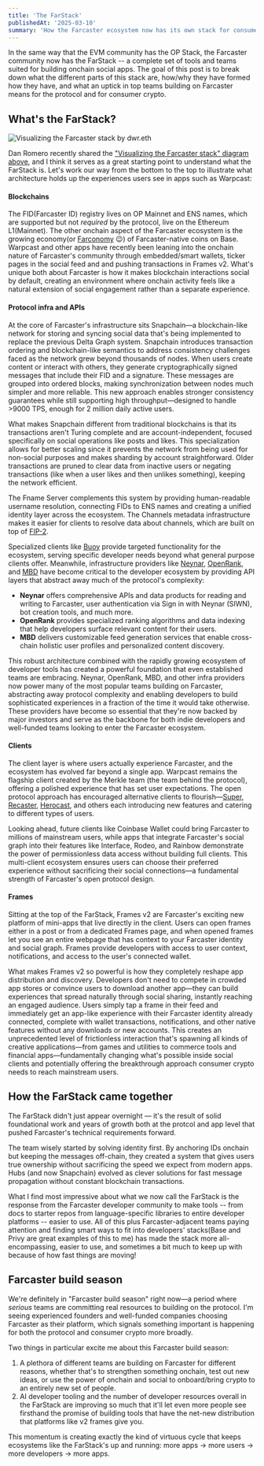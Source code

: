 ```yaml
---
title: 'The FarStack'
publishedAt: '2025-03-10'
summary: 'How the Farcaster ecosystem now has its own stack for consumer growth'
---
```


In the same way that the EVM community has the OP Stack, the Farcaster community now has the FarStack -- a complete set of tools and teams suited for building onchain social apps. The goal of this post is to break down what the different parts of this stack are, how/why they have formed how they have, and what an uptick in top teams building on Farcaster means for the protocol and for consumer crypto.

## What's the FarStack?

![Visualizing the Farcaster stack by dwr.eth](https://res.cloudinary.com/dz3c2rl2o/image/upload/v1741472702/media/dwr.eth-farstack-cast-0x709365a2.png)

Dan Romero recently shared the ["Visualizing the Farcaster stack" diagram above](https://warpcast.com/dwr.eth/0x709365a2), and I think it serves as a great starting point to understand what the FarStack is. Let's work our way from the bottom to the top to illustrate what architecture holds up the experiences users see in apps such as Warpcast:

#### Blockchains
The FID(Farcaster ID) registry lives on OP Mainnet and ENS names, which are supported but not *required* by the protocol, live on the Ethereum L1(Mainnet). The other onchain aspect of the Farcaster ecosystem is the growing economy(or [Farconomy](https://dune.com/0xluc/farconomy) 😉) of Farcaster-native coins on Base. Warpcast and other apps have recently been leaning into the onchain nature of Farcaster's community through embedded/smart wallets, ticker pages in the social feed and and pushing transactions in Frames v2. What's unique both about Farcaster is how it makes blockchain interactions social by default, creating an environment where onchain activity feels like a natural extension of social engagement rather than a separate experience.

#### Protocol infra and APIs
At the core of Farcaster's infrastructure sits Snapchain—a blockchain-like network for storing and syncing social data that's being implemented to replace the previous Delta Graph system. Snapchain introduces transaction ordering and blockchain-like semantics to address consistency challenges faced as the network grew beyond thousands of nodes. When users create content or interact with others, they generate cryptographically signed messages that include their FID and a signature. These messages are grouped into ordered blocks, making synchronization between nodes much simpler and more reliable. This new approach enables stronger consistency guarantees while still supporting high throughput—designed to handle >9000 TPS, enough for 2 million daily active users.

What makes Snapchain different from traditional blockchains is that its transactions aren't Turing complete and are account-independent, focused specifically on social operations like posts and likes. This specialization allows for better scaling since it prevents the network from being used for non-social purposes and makes sharding by account straightforward. Older transactions are pruned to clear data from inactive users or negating transactions (like when a user likes and then unlikes something), keeping the network efficient.

The Fname Server complements this system by providing human-readable username resolution, connecting FIDs to ENS names and creating a unified identity layer across the ecosystem. The Channels metadata infrastructure makes it easier for clients to resolve data about channels, which are built on top of [FIP-2](https://github.com/farcasterxyz/protocol/discussions/71).

Specialized clients like [Buoy](https://buoy.club) provide targeted functionality for the ecosystem, serving specific developer needs beyond what general purpose clients offer. Meanwhile, infrastructure providers like [Neynar](https://neynar.com), [OpenRank](https://openrank.com), and [MBD](https://mbd.xyz) have become critical to the developer ecosystem by providing API layers that abstract away much of the protocol's complexity:

- **Neynar** offers comprehensive APIs and data products for reading and writing to Farcaster, user authentication via Sign in with Neynar (SIWN), bot creation tools, and much more.
- **OpenRank** provides specialized ranking algorithms and data indexing that help developers surface relevant content for their users.
- **MBD** delivers customizable feed generation services that enable cross-chain holistic user profiles and personalized content discovery.

This robust architecture combined with the rapidly growing ecosystem of developer tools has created a powerful foundation that even established teams are embracing. Neynar, OpenRank, MBD, and other infra providers now power many of the most popular teams building on Farcaster, abstracting away protocol complexity and enabling developers to build sophisticated experiences in a fraction of the time it would take otherwise. These providers have become so essential that they're now backed by major investors and serve as the backbone for both indie developers and well-funded teams looking to enter the Farcaster ecosystem.

#### Clients

The client layer is where users actually experience Farcaster, and the ecosystem has evolved far beyond a single app. Warpcast remains the flagship client created by the Merkle team (the team behind the protocol), offering a polished experience that has set user expectations. The open protocol approach has encouraged alternative clients to flourish—[Super](https://super.sc), [Recaster](https://recaster.org), [Herocast](https://herocast.xyz), and others each introducing new features and catering to different types of users.

Looking ahead, future clients like Coinbase Wallet could bring Farcaster to millions of mainstream users, while apps that integrate Farcaster's social graph into their features like Interface, Rodeo, and Rainbow demonstrate the power of permissionless data access without building full clients. This multi-client ecosystem ensures users can choose their preferred experience without sacrificing their social connections—a fundamental strength of Farcaster's open protocol design.

#### Frames

Sitting at the top of the FarStack, Frames v2 are Farcaster's exciting new platform of mini-apps that live directly in the client. Users can open frames either in a post or from a dedicated Frames page, and when opened frames let you see an entire webpage that has context to your Farcaster identity and social graph. Frames provide developers with access to user context, notifications, and access to the user's connected wallet.

What makes Frames v2 so powerful is how they completely reshape app distribution and discovery. Developers don't need to compete in crowded app stores or convince users to download another app—they can build experiences that spread naturally through social sharing, instantly reaching an engaged audience. Users simply tap a frame in their feed and immediately get an app-like experience with their Farcaster identity already connected, complete with wallet transactions, notifications, and other native features without any downloads or new accounts. This creates an unprecedented level of frictionless interaction that's spawning all kinds of creative applications—from games and utilities to commerce tools and financial apps—fundamentally changing what's possible inside social clients and potentially offering the breakthrough approach consumer crypto needs to reach mainstream users.

## How the FarStack came together

The FarStack didn't just appear overnight — it's the result of solid foundational work and years of growth both at the protcol and app level that pushed Farcaster's technical requirements forward.

The team wisely started by solving identity first. By anchoring IDs onchain but keeping the messages off-chain, they created a system that gives users true ownership without sacrificing the speed we expect from modern apps. Hubs (and now Snapchain) evolved as clever solutions for fast message propagation without constant blockchain transactions.

What I find most impressive about what we now call the FarStack is the response from the Farcaster developer community to make tools -- from docs to starter repos from language-specific libraries to entire developer platforms -- easier to use. All of this plus Farcaster-adjacent teams paying attention and finding smart ways to fit into developers' stacks(Base and Privy are great examples of this to me) has made the stack more all-encompassing, easier to use, and sometimes a bit much to keep up with because of how fast things are moving!

## Farcaster build season

We're definitely in "Farcaster build season" right now—a period where *serious* teams are committing real resources to building on the protocol. I'm seeing experienced founders and well-funded companies choosing Farcaster as their platform, which signals something important is happening for both the protocol and consumer crypto more broadly.

Two things in particular excite me about this Farcaster build season:
1) A plethora of different teams are building on Farcaster for different reasons, whether that's to strengthen something onchain, test out new ideas, or use the power of onchain and social to onboard/bring crypto to an entirely new set of people. 
2) AI developer tooling and the number of developer resources overall in the FarStack are improving so much that it'll let even more people see firsthand the promise of building tools that have the net-new distribution that platforms like v2 frames give you.

This momentum is creating exactly the kind of virtuous cycle that keeps ecosystems like the FarStack's up and running: more apps → more users → more developers → more apps.